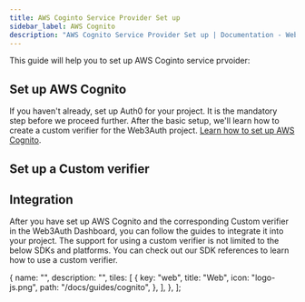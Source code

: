 ```yaml
---
title: AWS Coginto Service Provider Set up
sidebar_label: AWS Cognito
description: "AWS Cognito Service Provider Set up | Documentation - Web3Auth"
---
```



<AuthProviderSetupDescription />
This guide will help you to set up AWS Coginto service prvoider:

## Set up AWS Cognito

If you haven't already, set up Auth0 for your project. It is the mandatory step before we proceed
further. After the basic setup, we'll learn how to create a custom verifier for the Web3Auth
project.
[Learn how to set up AWS Cognito](https://docs.aws.amazon.com/cognito/latest/developerguide/cognito-console).

## Set up a Custom verifier

<SetupAWSCognitoVerifier />

## Integration

After you have set up AWS Cognito and the corresponding Custom verifier in the Web3Auth Dashboard,
you can follow the guides to integrate it into your project. The support for using a custom verifier
is not limited to the below SDKs and platforms. You can check out our SDK references to learn how to
use a custom verifier.

  {
    name: "",
    description: "",
    tiles: [
      {
        key: "web",
        title: "Web",
        icon: "logo-js.png",
        path: "/docs/guides/cognito",
      },
    ],
  },
];

<Tiles tileGroups={CognitoGuides} />
